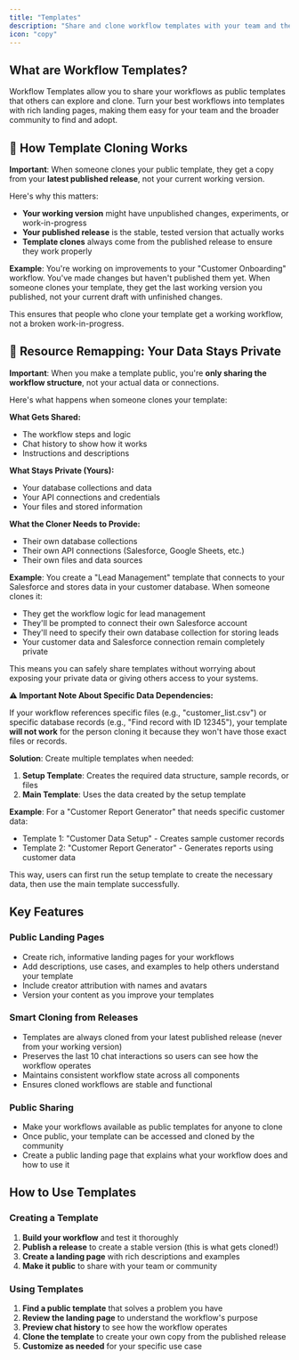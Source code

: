 ```yaml
---
title: "Templates"
description: "Share and clone workflow templates with your team and the community"
icon: "copy"
---
```


## What are Workflow Templates?

Workflow Templates allow you to share your workflows as public templates that others can explore and clone. Turn your best workflows into templates with rich landing pages, making them easy for your team and the broader community to find and adopt.

## 🔄 How Template Cloning Works

**Important**: When someone clones your public template, they get a copy from your **latest published release**, not your current working version.

Here's why this matters:

- **Your working version** might have unpublished changes, experiments, or work-in-progress
- **Your published release** is the stable, tested version that actually works
- **Template clones** always come from the published release to ensure they work properly

**Example**: You're working on improvements to your "Customer Onboarding" workflow. You've made changes but haven't published them yet. When someone clones your template, they get the last working version you published, not your current draft with unfinished changes.

This ensures that people who clone your template get a working workflow, not a broken work-in-progress.

## 🔗 Resource Remapping: Your Data Stays Private

**Important**: When you make a template public, you're **only sharing the workflow structure**, not your actual data or connections.

Here's what happens when someone clones your template:

**What Gets Shared:**

- The workflow steps and logic
- Chat history to show how it works
- Instructions and descriptions

**What Stays Private (Yours):**

- Your database collections and data
- Your API connections and credentials
- Your files and stored information

**What the Cloner Needs to Provide:**

- Their own database collections
- Their own API connections (Salesforce, Google Sheets, etc.)
- Their own files and data sources

**Example**: You create a "Lead Management" template that connects to your Salesforce and stores data in your customer database. When someone clones it:

- They get the workflow logic for lead management
- They'll be prompted to connect their own Salesforce account
- They'll need to specify their own database collection for storing leads
- Your customer data and Salesforce connection remain completely private

This means you can safely share templates without worrying about exposing your private data or giving others access to your systems.

**⚠️ Important Note About Specific Data Dependencies:**

If your workflow references specific files (e.g., "customer_list.csv") or specific database records (e.g., "Find record with ID 12345"), your template **will not work** for the person cloning it because they won't have those exact files or records.

**Solution**: Create multiple templates when needed:

1. **Setup Template**: Creates the required data structure, sample records, or files
2. **Main Template**: Uses the data created by the setup template

**Example**: For a "Customer Report Generator" that needs specific customer data:

- Template 1: "Customer Data Setup" - Creates sample customer records
- Template 2: "Customer Report Generator" - Generates reports using customer data

This way, users can first run the setup template to create the necessary data, then use the main template successfully.

## Key Features

### Public Landing Pages

- Create rich, informative landing pages for your workflows
- Add descriptions, use cases, and examples to help others understand your template
- Include creator attribution with names and avatars
- Version your content as you improve your templates

### Smart Cloning from Releases

- Templates are always cloned from your latest published release (never from your working version)
- Preserves the last 10 chat interactions so users can see how the workflow operates
- Maintains consistent workflow state across all components
- Ensures cloned workflows are stable and functional

### Public Sharing

- Make your workflows available as public templates for anyone to clone
- Once public, your template can be accessed and cloned by the community
- Create a public landing page that explains what your workflow does and how to use it

## How to Use Templates

### Creating a Template

1. **Build your workflow** and test it thoroughly
2. **Publish a release** to create a stable version (this is what gets cloned!)
3. **Create a landing page** with rich descriptions and examples
4. **Make it public** to share with your team or community

### Using Templates

1. **Find a public template** that solves a problem you have
2. **Review the landing page** to understand the workflow's purpose
3. **Preview chat history** to see how the workflow operates
4. **Clone the template** to create your own copy from the published release
5. **Customize as needed** for your specific use case
